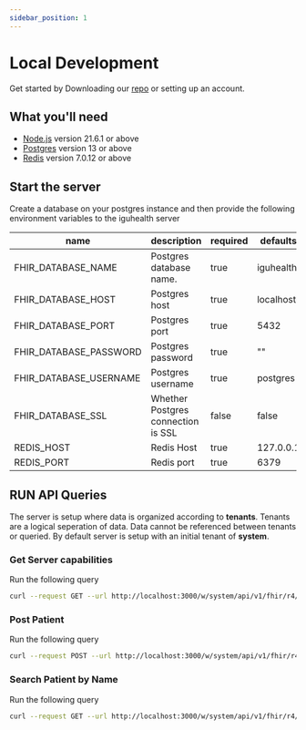 ```yaml
---
sidebar_position: 1
---
```


# Local Development

Get started by Downloading our [repo](https://github.com/iguhealth/iguhealth) or setting up an account.

## What you'll need

- [Node.js](https://nodejs.org/en/download/) version 21.6.1 or above
- [Postgres](https://www.postgresql.org/) version 13 or above
- [Redis](https://redis.io/) version 7.0.12 or above

## Start the server

Create a database on your postgres instance and then provide the following environment variables to the iguhealth server

| name                   | description                        | required | defaults  |
| ---------------------- | ---------------------------------- | -------- | --------- |
| FHIR_DATABASE_NAME     | Postgres database name.            | true     | iguhealth |
| FHIR_DATABASE_HOST     | Postgres host                      | true     | localhost |
| FHIR_DATABASE_PORT     | Postgres port                      | true     | 5432      |
| FHIR_DATABASE_PASSWORD | Postgres password                  | true     | ""        |
| FHIR_DATABASE_USERNAME | Postgres username                  | true     | postgres  |
| FHIR_DATABASE_SSL      | Whether Postgres connection is SSL | false    | false     |
| REDIS_HOST             | Redis Host                         | true     | 127.0.0.1 |
| REDIS_PORT             | Redis port                         | true     | 6379      |

## RUN API Queries

The server is setup where data is organized according to **tenants**. Tenants are a logical seperation of data. Data cannot be referenced between tenants or queried. By default server is setup with an initial tenant of **system**.

### Get Server capabilities

Run the following query

```bash
curl --request GET --url http://localhost:3000/w/system/api/v1/fhir/r4/metadata
```

### Post Patient

Run the following query

```bash
curl --request POST --url http://localhost:3000/w/system/api/v1/fhir/r4/Patient \\n  --header 'content-type: application/json' \\n  --data '{"resourceType":"Patient", "name": [{"family": "parker", "given": ["John"]}]}'
```

### Search Patient by Name

Run the following query

```bash
curl --request GET --url http://localhost:3000/w/system/api/v1/fhir/r4/Patient?name=parker
```
